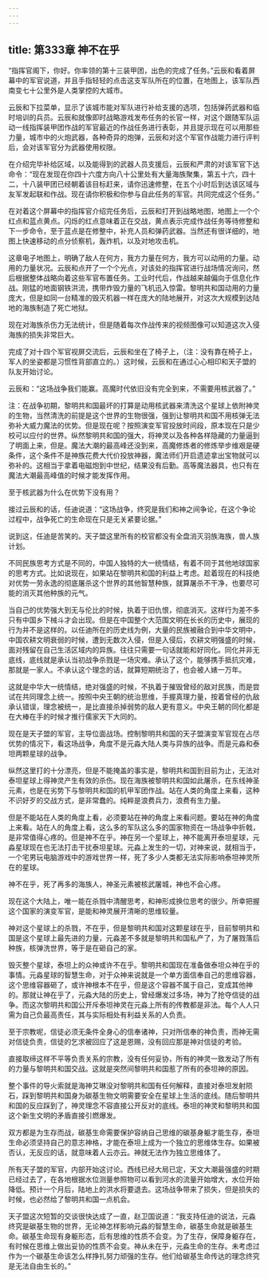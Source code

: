 ```yaml
---
---
---
```

title: 第333章 神不在乎
---



“指挥官阁下，你好。你率领的第十三装甲团，出色的完成了任务。”云辰和看着屏幕中的军官说道，并且手指轻轻的点击这支军队所在的位置，在地图上，该军队西南变七十公里外是人类掌控的大城市。

云辰和下拉菜单，显示了该城市能对军队进行补给支援的选项，包括弹药武器和临时培训的兵员。云辰和就像即时战略游戏发布任务的长官一样，对这个跟随军队运动一线指挥装甲团作战的军官最近的作战任务进行表彰，并且提示现在可以用那些力量，城市中的火炮武器，各种奇异的炮弹，云辰和对这个军官作战能力进行评判后，会对该军官分为武器使用权限。

在介绍完毕补给区域，以及能得到的武器人员支援后，云辰和严肃的对该军官下达命令：“现在发现在你四十六度方向八十公里处有大量海族聚集，第五十六，四十二，十八装甲团已经朝着该目标赶来，请你迅速修整，在五个小时后到达该区域与友军发起联和作战。现在请你积极和你参与自此任务的军官。共同完成这个任务。”

在对着这个屏幕中的指挥官介绍完任务后，云辰和打开到战略地图，地图上一个个红点和蓝点黄点。闪烁的红点意味着正在交战，黄点表示完成作战任务等待修整和下一步命令，至于蓝点是在修整中，补充人员和弹药武器。当然还有很详细的，地图上快速移动的点分侦察机，轰炸机，以及对地攻击机。

这章电子地图上，明确了敌人在何方，我方力量在何方，我方可以动用的力量。动用的力量状况。云辰和点开了一个个光点，对该处的指挥官进行战场情况询问，然后根据整体战略向着这些军官布置任务。工业时代后，作战越来越偏向于信息化作战。刚猛的地面钢铁洪流，携带炸毁力量的飞机迅入惊雷。黎明共和国动用的力量庞大，但是如同一台精准的毁灭机器一样在庞大的陆地展开，对这次大规模到达陆地的海族制造了死亡地狱。

现在对海族杀伤力无法统计，但是随着每次作战传来的视频图像可以知道这次入侵海族的损失非常巨大。

完成了对十四个军官视屏交流后，云辰和坐在了椅子上，（注：没有靠在椅子上，军人的坐姿都是习惯性背部直立的。）这时候，云辰和在通过心心相印和天子盟的队友开始讨论。

云辰和：“这场战争我们能赢。高魔时代依旧没有完全到来，不需要用核武器了。”

注：在战争初期，黎明共和国最坏的打算是动用核武器来清洗这个星球上依附神灵的生物，当然清洗的前提是这个世界的生物很强，强到让黎明共和国不用核弹无法弥补大威力魔法的优势。但是现在呢？按照演变军官投放时间段，原本现在只是少校可以应付的世界。纵然黎明共和国的强大，将神灵以及各种各样隐藏的力量逼到了明面上来，但是。魔法大潮的最高峰还没到来，高魔修炼者的修炼举步维艰是硬条件，这个条件不是神族花费大代价投放神器，魔法师们开启遗迹拿出宝物就可以弥补的。这相当于拿着电磁炮到中世纪，结果没有后勤。高等魔法器具，也只有在魔法大潮最高峰值的时候才能发挥作用。

至于核武器为什么在优势下没有用？

接过云辰和的话，任迪说道：“这场战争，终究是我们和神之间争论，在这个争论过程中，战争死亡的生命现在只是无关紧要论据。”

说到这，任迪是苦笑的。天子盟这里所有的校官都没有全盘消灭羽族海族，兽人族计划。

不同民族思考方式是不同的，中国人独特的大一统情结，有着不同于其他地球国家的思考方式。比如说现在，如果站在黎明共和国的利益上考虑。趁着现在的科技绝对优势一劳永逸的彻底屠杀这个世界的其他智慧种族，就算屠杀不干净，也要尽可能的消灭其他种族的元气。

当自己的优势强大到无与伦比的时候，执着于旧仇恨，彻底消灭。这样行为差不多只有中国乡下械斗才会出现。但是在中国整个大范围文明在长长的历史中，展现的行为并不是这样的。以任迪所在的历史线为例，大量的民族被融合到中华文明中，中国农耕文明衰弱的时候，遭到无数次入侵，但是入侵后，农耕文明强盛的时候，面对残留在自己生活区域内的异族。往往只需要一句话就能和好同化。同化并非无底线，底线就是承认当初战争杀戮是一场灾难。承认了这个，能够携手抵抗灾难，那就是一家人。不承认这个理念的话，就算短期统治了，也会被人婊一万年。

这就是中华大一统情结，绝对强盛的时候，不执着于摧毁曾经的敌对民族，而是尝试在共同理念上统一。按照中央王朝的统治思维，手握真理力量，按着曾经的仇敌承认错误，理念被统一，是比直接杀掉弱势的敌人更有意义。中央王朝的同化都是在大棒在手的时候才推行儒家天下大同的。

现在是天子盟的军官，主导位面战场。控制黎明共和国的天子盟演变军官现在占尽优势的情况下，看这场战争，角度不是元淼大陆人类与异族的战争。而是元淼和泰坦两颗星球的战争。

纵然这里打的十分漂亮，但是不能掩盖的事实是，黎明共和国到目前为止，无法对泰坦星球上得神灵产生有效的杀伤。现在海族被黎明共和国如此屠杀，在东线神圣元素，也是在劣势下与黎明共和国的机甲军团作战。站在人类的角度上来看，这种不识好歹的交战方式，是非常蠢的。纯粹是浪费兵力，浪费有生力量。

但是不能站在人类的角度上看，必须要站在神的角度上来看问题。要站在神的角度上来看。站在人的角度上看，这么多的军队这么多的国家物资在一场战争中折戟，是非常值得心疼的。但是神不在乎。神在另一个星球上，神不能离开泰坦星球，元淼星球现在也无法打击干扰泰坦星球。元淼上发生的一切，对神来说，就相当于，一个宅男玩电脑游戏中的游戏世界一样，死了多少人类都无法实际影响泰坦神灵所在的星球。

神不在乎，死了再多的海族人，神圣元素被核武屠城，神也不会心疼。

现在这个大陆上，唯一能在杀戮中清醒思考，和神形成换位思考的很少。所幸把握这个国家的演变军官，是能和神灵展开清晰的思维较量。

神对这个星球上的杀戮，不在乎，但是黎明共和国对这颗星球在乎，目前黎明共和国是这个星球上最先进的力量，元淼差不多就是黎明共和国私产了，为了屠戮落后种族，核弹洗世界，等于是在砸自己的家。

毁灭整个星球，泰坦上的众神或许不在乎。黎明共和国现在准备做泰坦众神在乎的事情。元淼星球的智慧生命，对于众神来说就是一个单方面信奉自己的思维容器，这个思维容器砸了，或许神根本不在乎，但是这个容器不属于自己，变成其他神的。那就让神在乎了，元淼大陆的历史上，曾经爆发过多场，神为了抢夺信徒的战争。而这次黎明共和国公开斥泰坦神灵在元淼上所有的传教都是非法。每个人人只需为自己负最高责任，其与实际相处有利益关系的人负责。

至于宗教呢，信徒必须无条件全身心的信奉诸神，只对所信奉的神负责，而神无需对信徒负责，信徒的乞求被回应了这是恩赐，没有回应那是神对信徒的考验。

直接取缔这样不平等负责关系的宗教，没有任何妥协，所有的神灵一致发动了所有的力量与黎明共和国交战。这就是突然间黎明共和国惹了所有的泰坦神的原因。

整个事件的导火索就是海神艾琳没对黎明共和国有任何解释，直接对泰坦发射陨石，踩到黎明共和国身为碳基生物文明需要安全在星球上生活的底线。随后黎明共和国的反应踩到了，神灵理念不容直接公开反对的底线。泰坦的神灵和黎明共和国这个新生文明的矛盾直接引燃爆发。

双方都是为生存而战，碳基生命需要保护容纳自己思维的碳基身躯才能生存，泰坦生命必须坚持自己的意志神格，才能在泰坦上成为一个独立的思维体生存。如果被否认，无反应的话，就意味着人云亦云。神就无法作为独立思维体了。

所有天子盟的军官，内部开始这讨论。西线已经大局已定，天文大潮最强盛的时期已经过去了，在各地根据水位测量参照物可以看到河水的流量开始增大，水位开始降低。预计一个月后，陆地上的洪水将要退去。这场战争带来了损失，但是损失的时候，也必然给了黎明共和国一点机会。

天子盟这次短暂的交谈很快达成了一直，赵卫国说道：“我支持任迪的说法，元淼终究是碳基生物的世界，无论神怎样影响元淼的智慧生命，碳基生命就是碳基生命。碳基生命现有身躯形态，后有思维的性质不会变。为了生存，保障身躯存在，有时候在思维上做出妥协的性质不会变。神从未在乎，元淼生命的生存。未考虑过作为一个碳基生命该怎么样挣扎努力顽强的生存。他们给碳基生命传达的理念终究是无法自由生长的。”